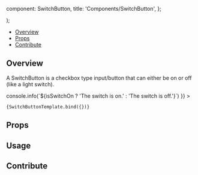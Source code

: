 

  component: SwitchButton,
  title: 'Components/SwitchButton',
};

<Meta
  title="Components/SwitchButton"
  component={SwitchButton}
/>

  <div className="w-[200px]">
    <SwitchButton {...args} />
  </div>
);

<Heading
  title="SwitchButton"
  componentRelativePath="SwitchButton/SwitchButton.tsx"
/>

- [Overview](#overview)
- [Props](#props)
- [Contribute](#contribute)

## Overview

A SwitchButton is a checkbox type input/button that can either be on or off (like a light switch).

<Canvas>
  <Story
    name="Overview"
    args={{
      label: 'Switch Button Label',
      labelLocation: SwitchLabelLocation.left,
      onSwitchChange: (isSwitchOn) => console.info(`${isSwitchOn ? 'The switch is on.' : 'The switch is off.'}`)
    }}
>

    {SwitchButtonTemplate.bind({})}

  </Story>
</Canvas>

## Props

<ArgsTable of={SwitchButton} />

## Usage

## Contribute

<Footer componentRelativePath="SwitchButton/__stories__/SwitchButton.stories.mdx" />
